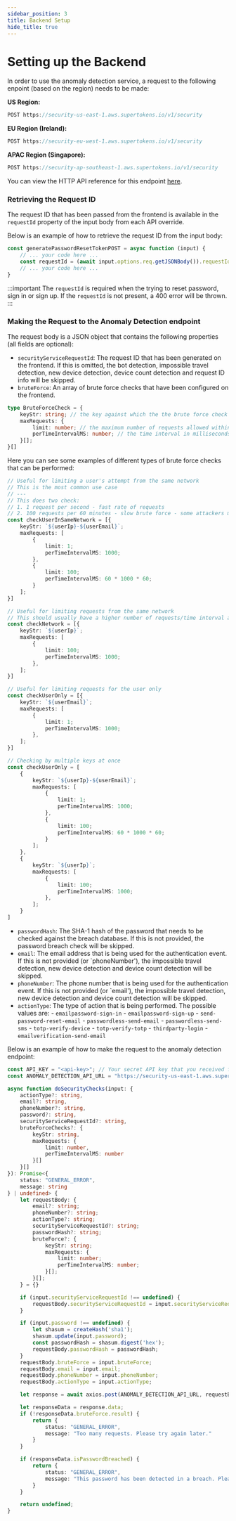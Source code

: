 ```yaml
---
sidebar_position: 3
title: Backend Setup
hide_title: true
---
```


# Setting up the Backend

In order to use the anomaly detection service, a request to the following enpoint (based on the region) needs to be made:

**US Region:**
```typescript
POST https://security-us-east-1.aws.supertokens.io/v1/security
```

**EU Region (Ireland):**
```typescript
POST https://security-eu-west-1.aws.supertokens.io/v1/security
```

**APAC Region (Singapore):**
```typescript
POST https://security-ap-southeast-1.aws.supertokens.io/v1/security
```

You can view the HTTP API reference for this endpoint [here](#somelinkhere).

### Retrieving the Request ID

The request ID that has been passed from the frontend is available in the `requestId` property of the input body from each API override.

Below is an example of how to retrieve the request ID from the input body:

```typescript
const generatePasswordResetTokenPOST = async function (input) {
    // ... your code here ...
    const requestId = (await input.options.req.getJSONBody()).requestId;
    // ... your code here ...
}
```

:::important
The `requestId` is required when the trying to reset password, sign in or sign up. If the `requestId` is not present, a 400 error will be thrown.
:::

### Making the Request to the Anomaly Detection endpoint

The request body is a JSON object that contains the following properties (all fields are optional):

- `securityServiceRequestId`: The request ID that has been generated on the frontend. If this is omitted, the bot detection, impossible travel detection, new device detection, device count detection and request ID info will be skipped.
- `bruteForce`: An array of brute force checks that have been configured on the frontend.
```typescript
type BruteForceCheck = {
    keyStr: string; // the key against which the the brute force check is being performed. This should be unique for each user (i.e. email, phone number, ip, etc. )
    maxRequests: {
        limit: number; // the maximum number of requests allowed within the time interval
        perTimeIntervalMS: number; // the time interval in milliseconds within which the maximum number of requests is allowed
    }[];
}[]
```

Here you can see some examples of different types of brute force checks that can be performed:

```typescript
// Useful for limiting a user's attempt from the same network
// This is the most common use case
// ---
// This does two check:
// 1. 1 request per second - fast rate of requests
// 2. 100 requests per 60 minutes - slow brute force - some attackers might try sidestepping the regular brute force detection by using a slower rate of requests
const checkUserInSameNetwork = [{
    keyStr: `${userIp}-${userEmail}`;
    maxRequests: [
        {
            limit: 1;
            perTimeIntervalMS: 1000; 
        },
        {
            limit: 100;
            perTimeIntervalMS: 60 * 1000 * 60; 
        }
    ];
}]
```


```typescript
// Useful for limiting requests from the same network
// This should usually have a higher number of requests/time interval allowed
const checkNetwork = [{
    keyStr: `${userIp}`;
    maxRequests: [
        {
            limit: 100;
            perTimeIntervalMS: 1000; 
        },
    ];
}]
```

```typescript
// Useful for limiting requests for the user only
const checkUserOnly = [{
    keyStr: `${userEmail}`;
    maxRequests: [
        {
            limit: 1;
            perTimeIntervalMS: 1000; 
        },
    ];
}]
```

```typescript
// Checking by multiple keys at once
const checkUserOnly = [
    {
        keyStr: `${userIp}-${userEmail}`;
        maxRequests: [
            {
                limit: 1;
                perTimeIntervalMS: 1000; 
            },
            {
                limit: 100;
                perTimeIntervalMS: 60 * 1000 * 60; 
            }
        ];
    },
    {
        keyStr: `${userIp}`;
        maxRequests: [
            {
                limit: 100;
                perTimeIntervalMS: 1000; 
            },
        ];
    }
]
```

- `passwordHash`: The SHA-1 hash of the password that needs to be checked against the breach database. If this is not provided, the password breach check will be skipped.
- `email`: The email address that is being used for the authentication event. If this is not provided (or `phoneNumber'), the impossible travel detection, new device detection and device count detection will be skipped.
- `phoneNumber`: The phone number that is being used for the authentication event. If this is not provided (or `email'), the impossible travel detection, new device detection and device count detection will be skipped.
- `actionType`: The type of action that is being performed. The possible values are:
      - `emailpassword-sign-in`
      - `emailpassword-sign-up`
      - `send-password-reset-email`
      - `passwordless-send-email`
      - `passwordless-send-sms`
      - `totp-verify-device`
      - `totp-verify-totp`
      - `thirdparty-login`
      - `emailverification-send-email`


Below is an example of how to make the request to the anomaly detection endpoint:

```typescript
const API_KEY = "<api-key>"; // Your secret API key that you received from the SuperTokens team
const ANOMALY_DETECTION_API_URL = "https://security-us-east-1.aws.supertokens.io/v1/security";

async function doSecurityChecks(input: {
    actionType?: string,
    email?: string,
    phoneNumber?: string,
    password?: string,
    securityServiceRequestId?: string,
    bruteForceChecks?: {
        keyStr: string,
        maxRequests: {
            limit: number,
            perTimeIntervalMS: number
        }[]
    }[]
}): Promise<{
    status: "GENERAL_ERROR",
    message: string
} | undefined> {
    let requestBody: {
        email?: string;
        phoneNumber?: string;
        actionType?: string;
        securityServiceRequestId?: string;
        passwordHash?: string;
        bruteForce?: {
            keyStr: string;
            maxRequests: {
                limit: number;
                perTimeIntervalMS: number;
            }[];
        }[];
    } = {}

    if (input.securityServiceRequestId !== undefined) {
        requestBody.securityServiceRequestId = input.securityServiceRequestId;
    }

    if (input.password !== undefined) {
        let shasum = createHash('sha1');
        shasum.update(input.password);
        const passwordHash = shasum.digest('hex');
        requestBody.passwordHash = passwordHash;
    }
    requestBody.bruteForce = input.bruteForce;
    requestBody.email = input.email;
    requestBody.phoneNumber = input.phoneNumber;
    requestBody.actionType = input.actionType;

    let response = await axios.post(ANOMALY_DETECTION_API_URL, requestBody);

    let responseData = response.data;
    if (!responseData.bruteForce.result) {
        return {
            status: "GENERAL_ERROR",
            message: "Too many requests. Please try again later."
        }
    }

    if (responseData.isPasswordBreached) {
        return {
            status: "GENERAL_ERROR",
            message: "This password has been detected in a breach. Please set a different password."
        }
    }

    return undefined;
}
```

